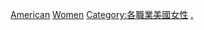 {{Commonscat|Sportswomen from the United States}}
[[Category:各國女子運動員|American]]
[[Category:美國運動員|Women]]
[[Category:各職業美國女性|Category:各職業美國女性]]
[[Category:美國女子體育|.]]
